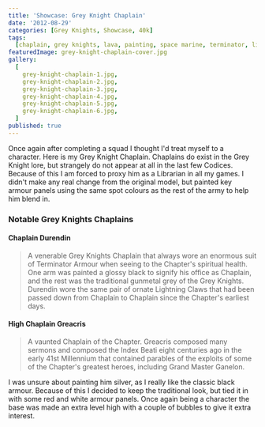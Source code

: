 ```yaml
---
title: 'Showcase: Grey Knight Chaplain'
date: '2012-08-29'
categories: [Grey Knights, Showcase, 40k]
tags:
  [chaplain, grey knights, lava, painting, space marine, terminator, librarian]
featuredImage: grey-knight-chaplain-cover.jpg
gallery:
  [
    grey-knight-chaplain-1.jpg,
    grey-knight-chaplain-2.jpg,
    grey-knight-chaplain-3.jpg,
    grey-knight-chaplain-4.jpg,
    grey-knight-chaplain-5.jpg,
    grey-knight-chaplain-6.jpg,
  ]
published: true
---
```


Once again after completing a squad I thought I'd treat myself to a character. Here is my Grey Knight Chaplain.
Chaplains do exist in the Grey Knight lore, but strangely do not appear at all in the last few Codices. Because of
this I am forced to proxy him as a Librarian in all my games. I didn't make any real change from the original model,
but painted key armour panels using the same spot colours as the rest of the army to help him blend in.


### Notable Grey Knights Chaplains

#### Chaplain Durendin

> A venerable Grey Knights Chaplain that always wore an enormous suit of Terminator Armour when seeing to the Chapter's
> spiritual health. One arm was painted a glossy black to signify his office as Chaplain, and the rest was the
> traditional gunmetal grey of the Grey Knights. Durendin wore the same pair of ornate Lightning Claws that had been
> passed down from Chaplain to Chaplain since the Chapter's earliest days.

#### High Chaplain Greacris

> A vaunted Chaplain of the Chapter. Greacris composed many sermons and composed the Index Beati eight centuries ago in
> the early 41st Millennium that contained parables of the exploits of some of the Chapter's greatest heroes, including
> Grand Master Ganelon.

I was unsure about painting him silver, as I really like the classic black armour. Because of this I decided to keep
the traditional look, but tied it in with some red and white armour panels. Once again being a character the base was
made an extra level high with a couple of bubbles to give it extra interest.
